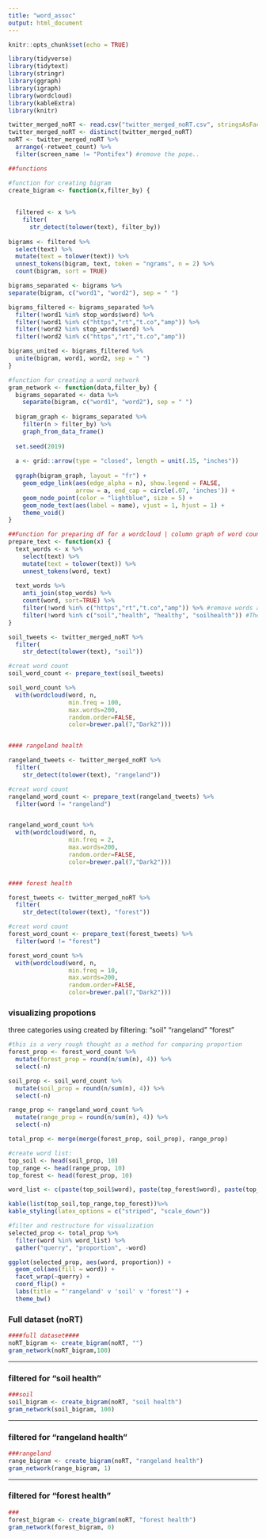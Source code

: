 ```yaml
---
title: "word_assoc"
output: html_document
---
```


```r
knitr::opts_chunk$set(echo = TRUE)
```


```r
library(tidyverse)
library(tidytext)
library(stringr)
library(ggraph)
library(igraph)
library(wordcloud)
library(kableExtra)
library(knitr)

twitter_merged_noRT <- read.csv("twitter_merged_noRT.csv", stringsAsFactors = FALSE)
twitter_merged_noRT <- distinct(twitter_merged_noRT)
noRT <- twitter_merged_noRT %>% 
  arrange(-retweet_count) %>% 
  filter(screen_name != "Pontifex") #remove the pope..

```

```r
##functions

#function for creating bigram
create_bigram <- function(x,filter_by) {
  
  
  filtered <- x %>% 
    filter(
      str_detect(tolower(text), filter_by))
  
bigrams <- filtered %>% 
  select(text) %>% 
  mutate(text = tolower(text)) %>% 
  unnest_tokens(bigram, text, token = "ngrams", n = 2) %>% 
  count(bigram, sort = TRUE)

bigrams_separated <- bigrams %>% 
separate(bigram, c("word1", "word2"), sep = " ")

bigrams_filtered <- bigrams_separated %>%
  filter(!word1 %in% stop_words$word) %>%
  filter(!word1 %in% c("https","rt","t.co","amp")) %>% 
  filter(!word2 %in% stop_words$word) %>% 
  filter(!word2 %in% c("https","rt","t.co","amp"))

bigrams_united <- bigrams_filtered %>%
  unite(bigram, word1, word2, sep = " ")
}

#function for creating a word network 
gram_network <- function(data,filter_by) {
  bigrams_separated <- data %>% 
    separate(bigram, c("word1", "word2"), sep = " ")
  
  bigram_graph <- bigrams_separated %>%
    filter(n > filter_by) %>%
    graph_from_data_frame()
  
  set.seed(2019)
  
  a <- grid::arrow(type = "closed", length = unit(.15, "inches"))
  
  ggraph(bigram_graph, layout = "fr") +
    geom_edge_link(aes(edge_alpha = n), show.legend = FALSE,
                   arrow = a, end_cap = circle(.07, 'inches')) +
    geom_node_point(color = "lightblue", size = 5) +
    geom_node_text(aes(label = name), vjust = 1, hjust = 1) +
    theme_void()
}

##Function for preparing df for a wordcloud | column graph of word counts
prepare_text <- function(x) {
  text_words <- x %>% 
    select(text) %>% 
    mutate(text = tolower(text)) %>% 
    unnest_tokens(word, text)
  
  text_words %>% 
    anti_join(stop_words) %>% 
    count(word, sort=TRUE) %>% 
    filter(!word %in% c("https","rt","t.co","amp")) %>% #remove words associated with images/links and special characters, (i.e. amp = &)
    filter(!word %in% c("soil","health", "healthy", "soilhealth")) #These terms consistently come out as top words perhaps as an atrifact of the initial querry, so i remove them here
}
```
  
    
```r
soil_tweets <- twitter_merged_noRT %>% 
  filter(
    str_detect(tolower(text), "soil"))

#creat word count
soil_word_count <- prepare_text(soil_tweets)

soil_word_count %>% 
  with(wordcloud(word, n, 
                 min.freq = 100,
                 max.words=200, 
                 random.order=FALSE, 
                 color=brewer.pal(7,"Dark2")))


#### rangeland health 

rangeland_tweets <- twitter_merged_noRT %>% 
  filter(
    str_detect(tolower(text), "rangeland"))

#creat word count
rangeland_word_count <- prepare_text(rangeland_tweets) %>% 
  filter(word != "rangeland")


rangeland_word_count %>% 
  with(wordcloud(word, n, 
                 min.freq = 2,
                 max.words=200, 
                 random.order=FALSE, 
                 color=brewer.pal(7,"Dark2")))


#### forest health 

forest_tweets <- twitter_merged_noRT %>% 
  filter(
    str_detect(tolower(text), "forest"))

#creat word count
forest_word_count <- prepare_text(forest_tweets) %>% 
  filter(word != "forest")

forest_word_count %>% 
  with(wordcloud(word, n, 
                 min.freq = 10,
                 max.words=200, 
                 random.order=FALSE, 
                 color=brewer.pal(7,"Dark2")))
``` 

### visualizing propotions  
three categories using created by filtering: "soil" "rangeland" "forest"

```r
#this is a very rough thought as a method for comparing proportion
forest_prop <- forest_word_count %>% 
  mutate(forest_prop = round(n/sum(n), 4)) %>% 
  select(-n)

soil_prop <- soil_word_count %>% 
  mutate(soil_prop = round(n/sum(n), 4)) %>% 
  select(-n)

range_prop <- rangeland_word_count %>% 
  mutate(range_prop = round(n/sum(n), 4)) %>% 
  select(-n)

total_prop <- merge(merge(forest_prop, soil_prop), range_prop)

#create word list:
top_soil <- head(soil_prop, 10)
top_range <- head(range_prop, 10) 
top_forest <- head(forest_prop, 10)

word_list <- c(paste(top_soil$word), paste(top_forest$word), paste(top_range$word))

kable(list(top_soil,top_range,top_forest))%>%
kable_styling(latex_options = c("striped", "scale_down"))

```


```r
#filter and restructure for visualization
selected_prop <- total_prop %>% 
  filter(word %in% word_list) %>% 
  gather("querry", "proportion", -word)

ggplot(selected_prop, aes(word, proportion)) +
  geom_col(aes(fill = word)) +
  facet_wrap(~querry) +
  coord_flip() +
  labs(title = "'rangeland' v 'soil' v 'forest'") +
  theme_bw()
```





### Full dataset (noRT)
```r
####full dataset####
noRT_bigram <- create_bigram(noRT, "")
gram_network(noRT_bigram,100)
```
  
  ***  
    
  
  
  
          
### filtered for "soil health"
```r
###soil
soil_bigram <- create_bigram(noRT, "soil health")
gram_network(soil_bigram, 100)
```
  
  ***  
  
### filtered for "rangeland health"
```r
###rangeland
range_bigram <- create_bigram(noRT, "rangeland health")
gram_network(range_bigram, 1)
```
  
  ***  
  
### filtered for "forest health"
```r
###
forest_bigram <- create_bigram(noRT, "forest health")
gram_network(forest_bigram, 0)
```









